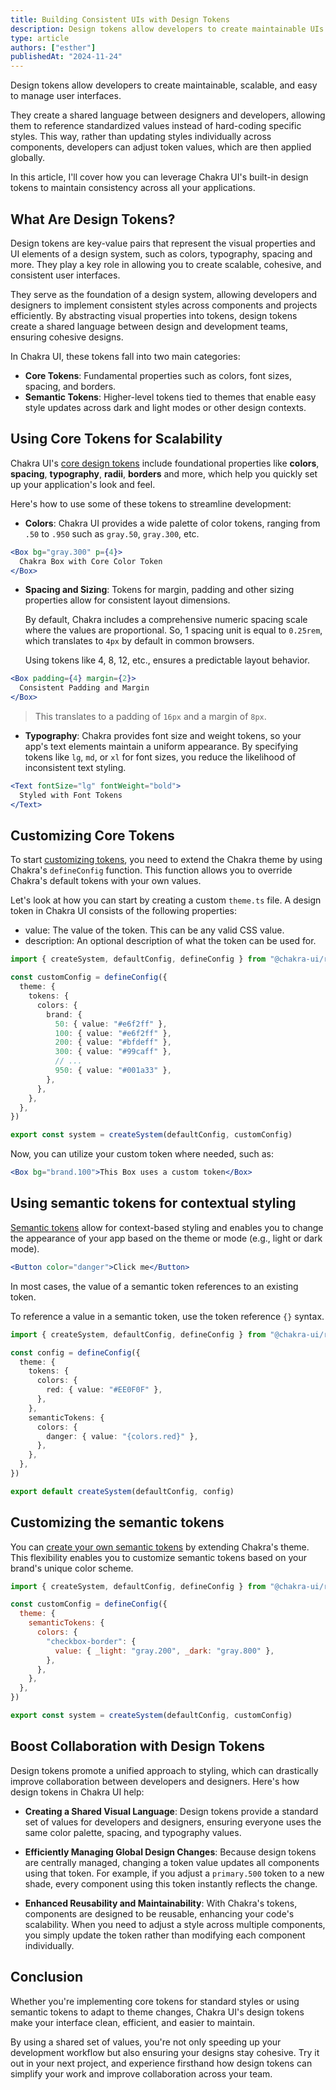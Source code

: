 ```yaml
---
title: Building Consistent UIs with Design Tokens
description: Design tokens allow developers to create maintainable UIs
type: article
authors: ["esther"]
publishedAt: "2024-11-24"
---
```


Design tokens allow developers to create maintainable, scalable, and easy to
manage user interfaces.

They create a shared language between designers and developers, allowing them to
reference standardized values instead of hard-coding specific styles. This way,
rather than updating styles individually across components, developers can
adjust token values, which are then applied globally.

In this article, I'll cover how you can leverage Chakra UI's built-in design
tokens to maintain consistency across all your applications.

## What Are Design Tokens?

Design tokens are key-value pairs that represent the visual properties and UI
elements of a design system, such as colors, typography, spacing and more. They
play a key role in allowing you to create scalable, cohesive, and consistent
user interfaces.

They serve as the foundation of a design system, allowing developers and
designers to implement consistent styles across components and projects
efficiently. By abstracting visual properties into tokens, design tokens create
a shared language between design and development teams, ensuring cohesive
designs.

In Chakra UI, these tokens fall into two main categories:

- **Core Tokens**: Fundamental properties such as colors, font sizes, spacing,
  and borders.
- **Semantic Tokens**: Higher-level tokens tied to themes that enable easy style
  updates across dark and light modes or other design contexts.

## Using Core Tokens for Scalability

Chakra UI's [core design tokens](/docs/theming/tokens) include foundational
properties like **colors**, **spacing**, **typography**, **radii**, **borders**
and more, which help you quickly set up your application's look and feel.

Here's how to use some of these tokens to streamline development:

- **Colors**: Chakra UI provides a wide palette of color tokens, ranging from
  `.50` to `.950` such as `gray.50`, `gray.300`, etc.

```jsx
<Box bg="gray.300" p={4}>
  Chakra Box with Core Color Token
</Box>
```

- **Spacing and Sizing**: Tokens for margin, padding and other sizing properties
  allow for consistent layout dimensions.

  By default, Chakra includes a comprehensive numeric spacing scale where the
  values are proportional. So, 1 spacing unit is equal to `0.25rem`, which
  translates to `4px` by default in common browsers.

  Using tokens like 4, 8, 12, etc., ensures a predictable layout behavior.

```jsx
<Box padding={4} margin={2}>
  Consistent Padding and Margin
</Box>
```

> This translates to a padding of `16px` and a margin of `8px`.

- **Typography**: Chakra provides font size and weight tokens, so your app's
  text elements maintain a uniform appearance. By specifying tokens like `lg`,
  `md`, or `xl` for font sizes, you reduce the likelihood of inconsistent text
  styling.

```jsx
<Text fontSize="lg" fontWeight="bold">
  Styled with Font Tokens
</Text>
```

## Customizing Core Tokens

To start [customizing tokens](/docs/theming/customization/colors#tokens), you
need to extend the Chakra theme by using Chakra's `defineConfig` function. This
function allows you to override Chakra's default tokens with your own values.

Let's look at how you can start by creating a custom `theme.ts` file. A design
token in Chakra UI consists of the following properties:

- value: The value of the token. This can be any valid CSS value.
- description: An optional description of what the token can be used for.

```ts
import { createSystem, defaultConfig, defineConfig } from "@chakra-ui/react"

const customConfig = defineConfig({
  theme: {
    tokens: {
      colors: {
        brand: {
          50: { value: "#e6f2ff" },
          100: { value: "#e6f2ff" },
          200: { value: "#bfdeff" },
          300: { value: "#99caff" },
          // ...
          950: { value: "#001a33" },
        },
      },
    },
  },
})

export const system = createSystem(defaultConfig, customConfig)
```

Now, you can utilize your custom token where needed, such as:

```jsx
<Box bg="brand.100">This Box uses a custom token</Box>
```

## Using semantic tokens for contextual styling

[Semantic tokens](/docs/theming/semantic-tokens) allow for context-based styling
and enables you to change the appearance of your app based on the theme or mode
(e.g., light or dark mode).

```jsx
<Button color="danger">Click me</Button>
```

In most cases, the value of a semantic token references to an existing token.

To reference a value in a semantic token, use the token reference `{}` syntax.

```ts
import { createSystem, defaultConfig, defineConfig } from "@chakra-ui/react"

const config = defineConfig({
  theme: {
    tokens: {
      colors: {
        red: { value: "#EE0F0F" },
      },
    },
    semanticTokens: {
      colors: {
        danger: { value: "{colors.red}" },
      },
    },
  },
})

export default createSystem(defaultConfig, config)
```

## Customizing the semantic tokens

You can
[create your own semantic tokens](/docs/theming/customization/colors#custom-tokens)
by extending Chakra's theme. This flexibility enables you to customize semantic
tokens based on your brand's unique color scheme.

```jsx
import { createSystem, defaultConfig, defineConfig } from "@chakra-ui/react"

const customConfig = defineConfig({
  theme: {
    semanticTokens: {
      colors: {
        "checkbox-border": {
          value: { _light: "gray.200", _dark: "gray.800" },
        },
      },
    },
  },
})

export const system = createSystem(defaultConfig, customConfig)
```

## Boost Collaboration with Design Tokens

Design tokens promote a unified approach to styling, which can drastically
improve collaboration between developers and designers. Here's how design tokens
in Chakra UI help:

- **Creating a Shared Visual Language**: Design tokens provide a standard set of
  values for developers and designers, ensuring everyone uses the same color
  palette, spacing, and typography values.

- **Efficiently Managing Global Design Changes**: Because design tokens are
  centrally managed, changing a token value updates all components using that
  token. For example, if you adjust a `primary.500` token to a new shade, every
  component using this token instantly reflects the change.

- **Enhanced Reusability and Maintainability**: With Chakra's tokens, components
  are designed to be reusable, enhancing your code's scalability. When you need
  to adjust a style across multiple components, you simply update the token
  rather than modifying each component individually.

## Conclusion

Whether you're implementing core tokens for standard styles or using semantic
tokens to adapt to theme changes, Chakra UI's design tokens make your interface
clean, efficient, and easier to maintain.

By using a shared set of values, you're not only speeding up your development
workflow but also ensuring your designs stay cohesive. Try it out in your next
project, and experience firsthand how design tokens can simplify your work and
improve collaboration across your team.
